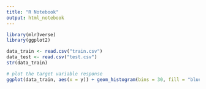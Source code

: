 ---
title: "R Notebook"
output: html_notebook
---

```{r}
library(mlr3verse)
library(ggplot2)

data_train <- read.csv("train.csv")
data_test <- read.csv("test.csv")
str(data_train)
```
```{r}
# plot the target variable response
ggplot(data_train, aes(x = y)) + geom_histogram(bins = 30, fill = "blue", color = "black") + labs(title = "Distribution of target variable y", x = "y", y = "Frequency")
```


